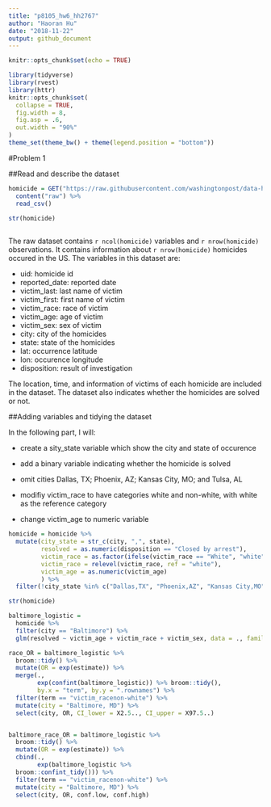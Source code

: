 ```yaml
---
title: "p8105_hw6_hh2767"
author: "Haoran Hu"
date: "2018-11-22"
output: github_document
---
```


```r
knitr::opts_chunk$set(echo = TRUE)

library(tidyverse)
library(rvest)
library(httr)
knitr::opts_chunk$set(
  collapse = TRUE,
  fig.width = 8,
  fig.asp = .6,
  out.width = "90%"
)
theme_set(theme_bw() + theme(legend.position = "bottom"))
```

#Problem 1

##Read and describe the dataset

```r

homicide = GET("https://raw.githubusercontent.com/washingtonpost/data-homicides/master/homicide-data.csv") %>% 
  content("raw") %>% 
  read_csv()

str(homicide)
  
```

The raw dataset contains `r ncol(homicide)` variables and `r nrow(homicide)` observations. It contains information about `r nrow(homicide)` homicides occured in the US. The variables in this dataset are:

* uid: homicide id
* reported_date: reported date
* victim_last: last name of victim
* victim_first: first name of victim
* victim_race: race of victim
* victim_age: age of victim
* victim_sex: sex of victim
* city: city of the homicides
* state: state of the homicides
* lat: occurrence latitude
* lon: occurence longitude
* disposition: result of investigation

The location, time, and information of victims of each homicide are included in the dataset. The dataset also indicates whether the homicides are solved or not.

##Adding variables and tidying the dataset

In the following part, I will:

* create a sity_state variable which show the city and state of occurence

* add a binary variable indicating whether the homicide is solved

* omit cities Dallas, TX; Phoenix, AZ; Kansas City, MO; and Tulsa, AL 

* modifiy victim_race to have categories white and non-white, with white as the reference category

* change victim_age to numeric variable

```r
homicide = homicide %>% 
  mutate(city_state = str_c(city, ",", state),
         resolved = as.numeric(disposition == "Closed by arrest"),
         victim_race = as.factor(ifelse(victim_race == "White", "white", "non-white")),
         victim_race = relevel(victim_race, ref = "white"),
         victim_age = as.numeric(victim_age)
         ) %>%
  filter(!city_state %in% c("Dallas,TX", "Phoenix,AZ", "Kansas City,MO", "Tulsa,AL")) 

str(homicide)
```


```r
baltimore_logistic = 
  homicide %>% 
  filter(city == "Baltimore") %>%
  glm(resolved ~ victim_age + victim_race + victim_sex, data = ., family = binomial())

race_OR = baltimore_logistic %>% 
  broom::tidy() %>% 
  mutate(OR = exp(estimate)) %>% 
  merge(., 
        exp(confint(baltimore_logistic)) %>% broom::tidy(), 
        by.x = "term", by.y = ".rownames") %>% 
  filter(term == "victim_racenon-white") %>% 
  mutate(city = "Baltimore, MD") %>% 
  select(city, OR, CI_lower = X2.5.., CI_upper = X97.5..) 


baltimore_race_OR = baltimore_logistic %>% 
  broom::tidy() %>% 
  mutate(OR = exp(estimate)) %>% 
  cbind(., 
        exp(baltimore_logistic %>% 
  broom::confint_tidy())) %>% 
  filter(term == "victim_racenon-white") %>% 
  mutate(city = "Baltimore, MD") %>% 
  select(city, OR, conf.low, conf.high) 


```


